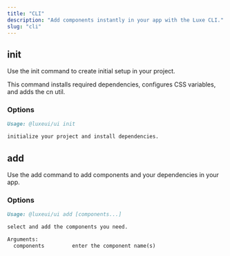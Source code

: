 ```yaml
---
title: "CLI"
description: "Add components instantly in your app with the Luxe CLI."
slug: "cli"
---
```


<div className="space-y-2">

<div className="pb-3 border-b dark:border-neutral-800/60 border-neutral-300/50">

## init

</div>

<div className="py-3 flex flex-col gap-3">

Use the <CodeHighlight>init</CodeHighlight> command to create initial setup in your project.

This command installs required dependencies, configures CSS variables, and adds the <CodeHighlight>cn</CodeHighlight> util.

<CommandBlock
	className="mt-2"
	npmCommand="npx @luxeui/ui@beta init" 
	pnpmCommand="pnpm dlx @luxeui/ui@beta init" 
	yarnCommand="npx @luxeui/ui@beta init" 
	bunCommand="bunx --bun @luxeui/ui@beta init" 
/>

</div>

<div className="flex flex-col gap-5 mt-5">

### Options

<CodeBlock contentClassName="h-fit">

```md
Usage: @luxeui/ui init

initialize your project and install dependencies.
```

</CodeBlock>

</div>

</div>

<div className="space-y-2 pt-3">

<div className="pb-3 border-b dark:border-neutral-800/60 border-neutral-300/50">

## add

</div>

<div className="py-3 flex flex-col gap-5">

Use the <CodeHighlight>add</CodeHighlight> command to add components and your dependencies in your app.

<CommandBlock
	npmCommand="npx @luxeui/ui@beta add" 
	pnpmCommand="pnpm dlx @luxeui/ui@beta add" 
	yarnCommand="npx @luxeui/ui@beta add" 
	bunCommand="bunx --bun @luxeui/ui@beta add" 
/>

</div>

<div className="flex flex-col gap-5 mt-5">

### Options

<CodeBlock contentClassName="h-fit">

```md
Usage: @luxeui/ui add [components...]

select and add the components you need.

Arguments:
  components         enter the component name(s)
```

</CodeBlock>

</div>

</div>